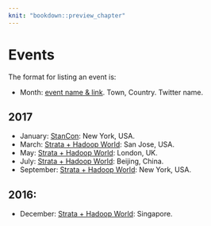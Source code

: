 ```yaml
---
knit: "bookdown::preview_chapter"
---
```


# Events

The format for listing an event is:

  * Month: [event name & link](http://www.example.com). Town, Country. Twitter name.

## 2017 {-}

  * January: [StanCon](http://mc-stan.org/events/stancon.html): New York, USA.
  * March: [Strata + Hadoop World](http://conferences.oreilly.com/strata): San Jose, USA.
  * May: [Strata + Hadoop World](http://conferences.oreilly.com/strata): London, UK.
  * July: [Strata + Hadoop World](http://conferences.oreilly.com/strata): Beijing, China.
  * September: [Strata + Hadoop World](http://conferences.oreilly.com/strata): New York, USA.

## 2016: 

  * December: [Strata + Hadoop World](http://conferences.oreilly.com/strata): Singapore.